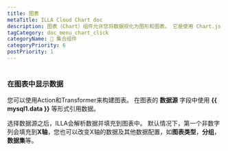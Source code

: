 ```yaml
---
title: 图表
metaTitle: ILLA Cloud Chart doc
description: 图表（Chart）组件允许您将数据视化为图形和图表。 它是使用 Chart.js 构建的。
tagCategory: doc_menu_chart_click
categoryName: 🧬 集合组件
categoryPriority: 6
postPriority: 1
---
```


# <Heading hidden>图表（Chart）</Heading>

### 在图表中显示数据

您可以使用Action和Transformer来构建图表。 在图表的 **数据源** 字段中使用 **{{ mysql1.data }}** 等形式引用数据。 

选择数据源之后，ILLA会解析数据并填充到图表中。 默认情况下，第一个非数字列会填充到**X轴**，您也可以改变X轴的数据及其他数据配置，如**图表类型**，**分组**，**数据集**等。

<img
  src='https://cdn.illacloud.com/official-website/img/docs/assemble/chart1.png'
  alt=""
/>

<img
  src='https://cdn.illacloud.com/official-website/img/docs/assemble/chart2.png'
  alt=""
/>
